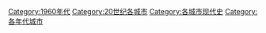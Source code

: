 [[Category:1960年代|Category:1960年代]]
[[Category:20世纪各城市|Category:20世纪各城市]]
[[Category:各城市现代史|Category:各城市现代史]]
[[Category:各年代城市|Category:各年代城市]]